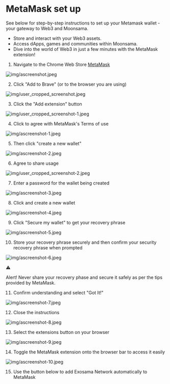 
# MetaMask set up

See below for step-by-step instructions to set up your Metamask wallet - your gateway to Web3 and Moonsama.

- Store and interact with your Web3 assets.
- Access dApps, games and communities within Moonsama.
- Dive into the world of Web3 in just a few minutes with the MetaMask extension!

1. Navigate to the Chrome Web Store [MetaMask](https://chrome.google.com/webstore/detail/metamask/nkbihfbeogaeaoehlefnkodbefgpgknn)

![img/ascreenshot.jpeg](img/ascreenshot.jpeg)

2. Click "Add to Brave" (or to the browser you are using)

![img/user_cropped_screenshot.jpeg](img/user_cropped_screenshot.jpeg)

3. Click the "Add extension" button

![img/user_cropped_screenshot-1.jpeg](img/user_cropped_screenshot-1.jpeg)

4. Click to agree with MetaMask's Terms of use

![img/ascreenshot-1.jpeg](img/ascreenshot-1.jpeg)

5. Then click "create a new wallet"

![img/ascreenshot-2.jpeg](img/ascreenshot-2.jpeg)

6. Agree to share usage

![img/user_cropped_screenshot-2.jpeg](img/user_cropped_screenshot-2.jpeg)

7. Enter a password for the wallet being created

![img/ascreenshot-3.jpeg](img/ascreenshot-3.jpeg)

8. Click and create a new wallet

![img/ascreenshot-4.jpeg](img/ascreenshot-4.jpeg)

9. Click "Secure my wallet" to get your recovery phrase

![img/ascreenshot-5.jpeg](img/ascreenshot-5.jpeg)

10. Store your recovery phrase securely and then confirm your security recovery phrase when prompted

![img/ascreenshot-6.jpeg](img/ascreenshot-6.jpeg)

⚠️

Alert! Never share your recovery phase and secure it safely as per the tips provided by MetaMask.

11. Confirm understanding and select "Got It!"

![img/ascreenshot-7.jpeg](img/ascreenshot-7.jpeg)

12. Close the instructions

![img/ascreenshot-8.jpeg](img/ascreenshot-8.jpeg)

13. Select the extensions button on your browser

![img/ascreenshot-9.jpeg](img/ascreenshot-9.jpeg)

14. Toggle the MetaMask extension onto the browser bar to access it easily 

![img/ascreenshot-10.jpeg](img/ascreenshot-10.jpeg)

15. Use the button below to add Exosama Network automatically to MetaMask

<ConnectToMetamask chain="exosama" />


